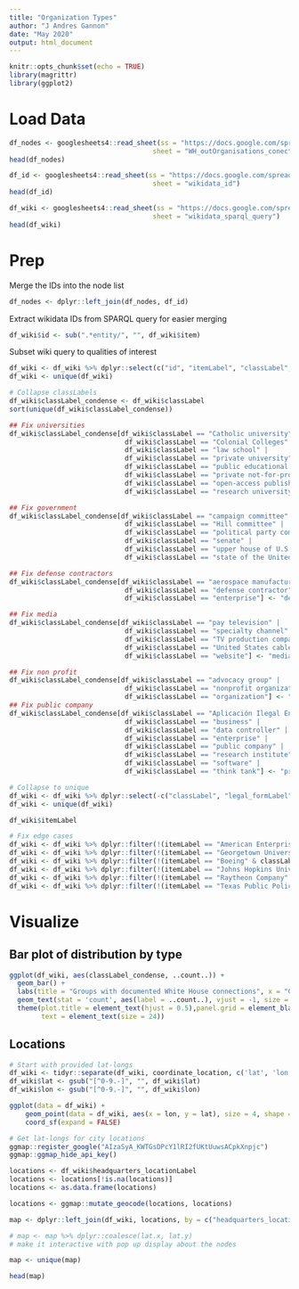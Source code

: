 ```yaml
---
title: "Organization Types"
author: "J Andres Gannon"
date: "May 2020"
output: html_document
---
```


```r
knitr::opts_chunk$set(echo = TRUE)
library(magrittr)
library(ggplot2)
```

# Load Data
```r
df_nodes <- googlesheets4::read_sheet(ss = "https://docs.google.com/spreadsheets/d/1pBLRXoUovjBy_1vYIIV9Ib7YGZfBJqIOIOOKkA1YTIs/edit?usp=sharing",
                                    sheet = "WH_outOrganisations_conections")
head(df_nodes)

df_id <- googlesheets4::read_sheet(ss = "https://docs.google.com/spreadsheets/d/1pBLRXoUovjBy_1vYIIV9Ib7YGZfBJqIOIOOKkA1YTIs/edit?usp=sharing",
                                    sheet = "wikidata_id")
head(df_id)

df_wiki <- googlesheets4::read_sheet(ss = "https://docs.google.com/spreadsheets/d/1pBLRXoUovjBy_1vYIIV9Ib7YGZfBJqIOIOOKkA1YTIs/edit?usp=sharing",
                                    sheet = "wikidata_sparql_query")
head(df_wiki)
```

# Prep
Merge the IDs into the node list
```r
df_nodes <- dplyr::left_join(df_nodes, df_id)
```

Extract wikidata IDs from SPARQL query for easier merging
```r
df_wiki$id <- sub(".*entity/", "", df_wiki$item)
```

Subset wiki query to qualities of interest
```r
df_wiki <- df_wiki %>% dplyr::select(c("id", "itemLabel", "classLabel", "coordinate_location", "legal_formLabel", "headquarters_locationLabel"))
df_wiki <- unique(df_wiki)

# Collapse classLabels
df_wiki$classLabel_condense <- df_wiki$classLabel
sort(unique(df_wiki$classLabel_condense))

## Fix universities
df_wiki$classLabel_condense[df_wiki$classLabel == "Catholic university" |
                             df_wiki$classLabel == "Colonial Colleges" |
                             df_wiki$classLabel == "law school" |
                             df_wiki$classLabel == "private university" |
                             df_wiki$classLabel == "public educational institution of the United States" |
                             df_wiki$classLabel == "private not-for-profit educational institution" |
                             df_wiki$classLabel == "open-access publisher" |
                             df_wiki$classLabel == "research university"] <- "university"

## Fix government
df_wiki$classLabel_condense[df_wiki$classLabel == "campaign committee" |
                             df_wiki$classLabel == "Hill committee" |
                             df_wiki$classLabel == "political party committee" |
                             df_wiki$classLabel == "senate" |
                             df_wiki$classLabel == "upper house of U.S. state legislature" |
                             df_wiki$classLabel == "state of the United States"] <- "government"

## Fix defense contractors
df_wiki$classLabel_condense[df_wiki$classLabel == "aerospace manufacturer" |
                             df_wiki$classLabel == "defense contractor" |
                             df_wiki$classLabel == "enterprise"] <- "defense contractor"

## Fix media
df_wiki$classLabel_condense[df_wiki$classLabel == "pay television" |
                             df_wiki$classLabel == "specialty channel" |
                             df_wiki$classLabel == "TV production company" |
                             df_wiki$classLabel == "United States cable news" |
                             df_wiki$classLabel == "website"] <- "media"

## Fix non profit
df_wiki$classLabel_condense[df_wiki$classLabel == "advocacy group" |
                             df_wiki$classLabel == "nonprofit organization" |
                             df_wiki$classLabel == "organization"] <- "non-profit"
## Fix public company
df_wiki$classLabel_condense[df_wiki$classLabel == "Aplicación Ilegal En Bolivia" |
                             df_wiki$classLabel == "business" |
                             df_wiki$classLabel == "data controller" |
                             df_wiki$classLabel == "enterprise" |
                             df_wiki$classLabel == "public company" |
                             df_wiki$classLabel == "research institute" |
                             df_wiki$classLabel == "software" |
                             df_wiki$classLabel == "think tank"] <- "private company"

# Collapse to unique
df_wiki <- df_wiki %>% dplyr::select(-c("classLabel", "legal_formLabel"))
df_wiki <- unique(df_wiki)

df_wiki$itemLabel

# Fix edge cases
df_wiki <- df_wiki %>% dplyr::filter(!(itemLabel == "American Enterprise Institute" & classLabel_condense == "non-profit"))
df_wiki <- df_wiki %>% dplyr::filter(!(itemLabel == "Georgetown University Law Center" & classLabel_condense == "university"))
df_wiki <- df_wiki %>% dplyr::filter(!(itemLabel == "Boeing" & classLabel_condense == "private company"))
df_wiki <- df_wiki %>% dplyr::filter(!(itemLabel == "Johns Hopkins University" & classLabel_condense == "private company"))
df_wiki <- df_wiki %>% dplyr::filter(!(itemLabel == "Raytheon Company" & classLabel_condense == "private company"))
df_wiki <- df_wiki %>% dplyr::filter(!(itemLabel == "Texas Public Policy Foundation" & coordinate_location == "Point(-97.741466 30.270958)"))
```

# Visualize
## Bar plot of distribution by type
```r
ggplot(df_wiki, aes(classLabel_condense, ..count..)) + 
  geom_bar() + 
  labs(title = "Groups with documented White House connections", x = "Group Type", y = "Number of Groups", fill = "") + 
  geom_text(stat = 'count', aes(label = ..count..), vjust = -1, size = 6) +
  theme(plot.title = element_text(hjust = 0.5),panel.grid = element_blank(),
        text = element_text(size = 24))
```

## Locations
```r
# Start with provided lat-longs
df_wiki <- tidyr::separate(df_wiki, coordinate_location, c('lat', 'lon'), sep = " ", remove = TRUE)
df_wiki$lat <- gsub("[^0-9.-]", "", df_wiki$lat)
df_wiki$lon <- gsub("[^0-9.-]", "", df_wiki$lon)

ggplot(data = df_wiki) +
    geom_point(data = df_wiki, aes(x = lon, y = lat), size = 4, shape = 23, fill = "darkred") +
    coord_sf(expand = FALSE)

# Get lat-longs for city locations
ggmap::register_google("AIzaSyA_KWTGsDPcY1lRI2fUKtUuwsACpkXnpjc")
ggmap::ggmap_hide_api_key()

locations <- df_wiki$headquarters_locationLabel
locations <- locations[!is.na(locations)]
locations <- as.data.frame(locations)

locations <- ggmap::mutate_geocode(locations, locations)

map <- dplyr::left_join(df_wiki, locations, by = c("headquarters_locationLabel" = "locations"))

# map <- map %>% dplyr::coalesce(lat.x, lat.y)
# make it interactive with pop up display about the nodes

map <- unique(map)

head(map)
```